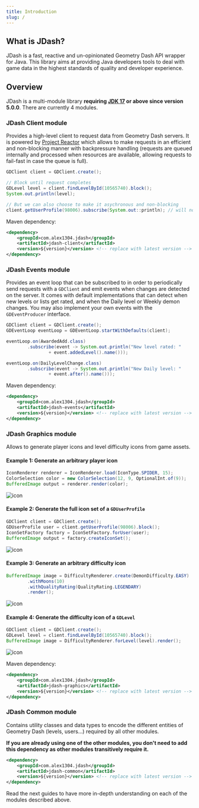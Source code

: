 ```yaml
---
title: Introduction
slug: /
---
```


## What is JDash?

JDash is a fast, reactive and un-opinionated Geometry Dash API wrapper for Java. This library aims at providing Java developers tools to deal with game data in the highest standards of quality and developer experience.

## Overview

JDash is a multi-module library **requiring [JDK 17](https://adoptium.net) or above since version 5.0.0**. There are currently 4 modules.

### JDash Client module

Provides a high-level client to request data from Geometry Dash servers. It is powered by [Project Reactor](https://projectreactor.io) which allows to make requests in an efficient and non-blocking manner with backpressure handling (requests are queued internally and processed when resources are available, allowing requests to fail-fast in case the queue is full).

```java
GDClient client = GDClient.create();

// Block until request completes
GDLevel level = client.findLevelById(10565740).block();
System.out.println(level);

// But we can also choose to make it asychronous and non-blocking
client.getUserProfile(98006).subscribe(System.out::println); // will not block
```

Maven dependency:

```xml
<dependency>
    <groupId>com.alex1304.jdash</groupId>
    <artifactId>jdash-client</artifactId>
    <version>${version}</version> <!-- replace with latest version -->
</dependency>
```

### JDash Events module

Provides an event loop that can be subscribed to in order to periodically send requests with a `GDClient` and emit events when changes are detected on the server. It comes with default implementations that can detect when new levels or lists get rated, and when the Daily level or Weekly demon changes. You may also implement your own events with the `GDEventProducer` interface.

```java
GDClient client = GDClient.create();
GDEventLoop eventLoop = GDEventLoop.startWithDefaults(client);

eventLoop.on(AwardedAdd.class)
        .subscribe(event -> System.out.println("New level rated: "
                + event.addedLevel().name()));

eventLoop.on(DailyLevelChange.class)
        .subscribe(event -> System.out.println("New Daily level: "
                + event.after().name()));
```

Maven dependency:

```xml
<dependency>
    <groupId>com.alex1304.jdash</groupId>
    <artifactId>jdash-events</artifactId>
    <version>${version}</version> <!-- replace with latest version -->
</dependency>
```

### JDash Graphics module

Allows to generate player icons and level difficulty icons from game assets.

#### Example 1: Generate an arbitrary player icon

```java
IconRenderer renderer = IconRenderer.load(IconType.SPIDER, 15);
ColorSelection color = new ColorSelection(12, 9, OptionalInt.of(9));
BufferedImage output = renderer.render(color);
```

![icon](./assets/spider-15.png)

#### Example 2: Generate the full icon set of a `GDUserProfile`

```java
GDClient client = GDClient.create();
GDUserProfile user = client.getUserProfile(98006).block();
IconSetFactory factory = IconSetFactory.forUser(user);
BufferedImage output = factory.createIconSet();
```

![icon](./assets/iconSet.png)

#### Example 3: Generate an arbitrary difficulty icon

```java
BufferedImage image = DifficultyRenderer.create(DemonDifficulty.EASY)
        .withMoons(10)
        .withQualityRating(QualityRating.LEGENDARY)
        .render();
```

![icon](./assets/demon-easy-10-stars-legendary.png)

#### Example 4: Generate the difficulty icon of a `GDLevel`

```java
GDClient client = GDClient.create();
GDLevel level = client.findLevelById(10565740).block();
BufferedImage image = DifficultyRenderer.forLevel(level).render();
```
![icon](./assets/level.png)


Maven dependency:

```xml
<dependency>
    <groupId>com.alex1304.jdash</groupId>
    <artifactId>jdash-graphics</artifactId>
    <version>${version}</version> <!-- replace with latest version -->
</dependency>
```

### JDash Common module

Contains utility classes and data types to encode the different entities of Geometry Dash (levels, users...) required by all other modules.

**If you are already using one of the other modules, you don't need to add this dependency as other modules transitively require it.**

```xml
<dependency>
    <groupId>com.alex1304.jdash</groupId>
    <artifactId>jdash-common</artifactId>
    <version>${version}</version> <!-- replace with latest version -->
</dependency>
```

Read the next guides to have more in-depth understanding on each of the modules described above.
